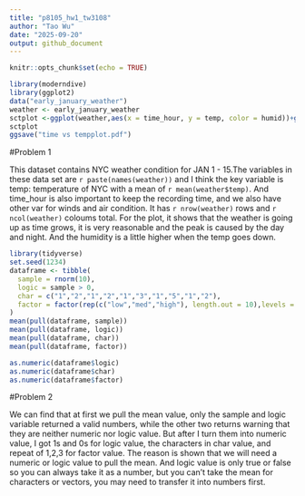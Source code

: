 ```yaml
---
title: "p8105_hw1_tw3108"
author: "Tao Wu"
date: "2025-09-20"
output: github_document
---
```


```r
knitr::opts_chunk$set(echo = TRUE)
```

```r
library(moderndive)
library(ggplot2)
data("early_january_weather")
weather <- early_january_weather
sctplot <-ggplot(weather,aes(x = time_hour, y = temp, color = humid))+geom_point()
sctplot
ggsave("time vs tempplot.pdf")
```

#Problem 1

This dataset contains NYC weather condition for JAN 1 - 15.The variables in these data set are `r paste(names(weather))` and I think the key variable is temp: temperature of NYC with a mean of `r mean(weather$temp)`. And time_hour is also important to keep the recording time, and we also have other var for winds and air condition. It has `r nrow(weather)` rows and `r ncol(weather)` coloums total. For the plot, it shows that the weather is going up as time grows, it is very reasonable and the peak is caused by the day and night. And the humidity is a little higher when the temp goes down. 

```r
library(tidyverse)
set.seed(1234)
dataframe <- tibble(
  sample = rnorm(10),
  logic = sample > 0,
  char = c("1","2","1","2","1","3","1","5","1","2"),
  factor = factor(rep(c("low","med","high"), length.out = 10),levels = c("low","med","high"))
)
mean(pull(dataframe, sample))
mean(pull(dataframe, logic))
mean(pull(dataframe, char))
mean(pull(dataframe, factor))
```

```r
as.numeric(dataframe$logic)
as.numeric(dataframe$char)
as.numeric(dataframe$factor)
```

#Problem 2

We can find that at first we pull the mean value, only the sample and logic variable returned a valid numbers, while the other two returns warning that they are neither numeric nor logic value. But after I turn them into numeric value, I got 1s and 0s for logic value, the characters in char value, and repeat of 1,2,3 for factor value.  The reason is shown that we will need a numeric or logic value to pull the mean. And logic value is only true or false so you can always take it as a number, but you can't take the mean for characters or vectors, you may need to transfer it into numbers first.

